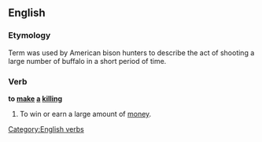 ==English==

===Etymology===
Term was used by American bison hunters to describe the act of shooting a large number of buffalo in a short period of time.

===Verb===
'''to [[make]] [[a]] [[killing]]'''

# {{idiom}} To win or earn a large amount of [[money]]. 

[[Category:English verbs]]
